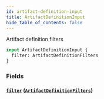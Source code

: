 ```yaml
---
id: artifact-definition-input
title: ArtifactDefinitionInput
hide_table_of_contents: false
---
```



Artifact definition filters

```graphql
input ArtifactDefinitionInput {
  filter: ArtifactDefinitionFilters
}
```


### Fields

#### [`filter`](#) ([`ArtifactDefinitionFilters`](/swapi/inputs/artifact-definition-filters))
